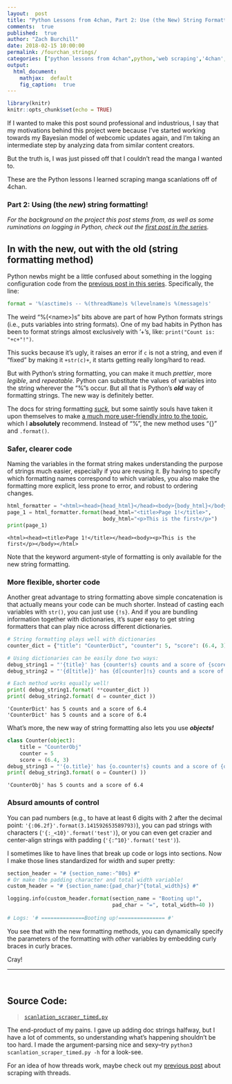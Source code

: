 ```yaml
---
layout:  post
title: "Python Lessons from 4chan, Part 2: Use (the New) String Formatting!"
comments:  true
published:  true
author: "Zach Burchill"
date: 2018-02-15 10:00:00
permalink: /fourchan_strings/
categories: ["python lessons from 4chan",python,'web scraping','4chan','manga','webcomics',"string formatting"]
output:
  html_document:
    mathjax:  default
    fig_caption:  true
---
```


```r
library(knitr)
knitr::opts_chunk$set(echo = TRUE)
```

If I wanted to make this post sound professional and industrious, I say that my motivations behind this project were because I've started working towards my Bayesian model of webcomic updates again, and I'm taking an intermediate step by analyzing data from similar content creators.

But the truth is, I was just pissed off that I couldn't read the manga I wanted to.

These are the Python lessons I learned scraping manga scanlations off of 4chan.

### Part 2: Using (the _new_) string formatting!

<!--more-->

_For the background on the project this post stems from, as well as some ruminations on logging in Python, check out the [first post in the series]({{ site.baseurl }}{% post_url 2018-02-10-fourchan_logging %})._

## In with the new, out with the old (string formatting method)

Python newbs might be a little confused about something in the logging configuration code from the [previous post in this series]({{ site.baseurl }}{% post_url 2018-02-10-fourchan_logging %}).  Specifically, the line:

```python
format = '%(asctime)s -- %(threadName)s %(levelname)s %(message)s'
```

The weird "%(\<name\>)s" bits above are part of how Python formats strings (i.e., puts variables into string formats). One of my bad habits in Python has been to format strings almost exclusively with '+'s, like: `print("Count is: "+c+"!")`.

This sucks because it's ugly, it raises an error if `c` is not a string, and even if "fixed" by making it `+str(c)+`, it starts getting really long/hard to read.  

But with Python's string formatting, you can make it much *prettier*, more *legible*, and *repeatable*. Python can substitute the values of variables into the string wherever the "%"s occur. But all that is Python's **_old_** way of formatting strings.  The new way is definitely better.

The docs for string formatting [_suck_](https://docs.python.org/3/library/string.html#string-formatting), but some saintly souls have taken it upon themselves to make [a much more user-friendly intro to the topic](https://pyformat.info/), which I **absolutely** recommend. Instead of "%", the new method uses "{}" and `.format()`. 

### Safer, clearer code

Naming the variables in the format string makes understanding the purpose of strings much easier, especially if you are reusing it. By having to specify which formatting names correspond to which variables, you also make the formatting more explicit, less prone to error, and robust to ordering changes.

```python
html_formatter = "<html><head>{head_html}</head><body>{body_html}</body></html>"
page_1 = html_formatter.format(head_html="<title>Page 1!</title>",
                               body_html="<p>This is the first</p>")
print(page_1)
```

```
<html><head><title>Page 1!</title></head><body><p>This is the first</p></body></html>
```

Note that the keyword argument-style of formatting is only available for the new string formatting.

### More flexible, shorter code

Another great advantage to string formatting above simple concatenation is that actually means your code can be much shorter. Instead of casting each variables with `str()`, you can just use `{!s}`.  And if you are bundling information together with dictionaries, it's super easy to get string formatters that can play nice across different dictionaries.

```python
# String formatting plays well with dictionaries
counter_dict = {"title": "CounterDict", "counter": 5, "score": (6.4, 3)}

# Using dictionaries can be easily done two ways:
debug_string1 = "'{title}' has {counter!s} counts and a score of {score[0]!s}"
debug_string2 = "'{d[title]}' has {d[counter]!s} counts and a score of {d[score][0]!s}"

# Each method works equally well!
print( debug_string1.format( **counter_dict ))
print( debug_string2.format( d = counter_dict ))
```

```
'CounterDict' has 5 counts and a score of 6.4
'CounterDict' has 5 counts and a score of 6.4
```


What's more, the new way of string formatting also lets you use **_objects!_**

```python
class Counter(object):
    title = "CounterObj"
    counter = 5
    score = (6.4, 3)
debug_string3 = "'{o.title}' has {o.counter!s} counts and a score of {o.score[0]!s}"
print( debug_string3.format( o = Counter() ))
```

```
'CounterObj' has 5 counts and a score of 6.4
```

### Absurd amounts of control

You can pad numbers (e.g., to have at least 6 digits with 2 after the decimal point: `'{:06.2f}'.format(3.141592653589793)`), you can pad strings with characters (`'{:_<10}'.format('test')`), or you can even get crazier and center-align strings with padding (`'{:^10}'.format('test')`).

I sometimes like to have lines that break up code or logs into sections. Now I make those lines standardized for width and super pretty: 

```python
section_header = "# {section_name:-^80s} #"
# Or make the padding character and total width variable!
custom_header = "# {section_name:{pad_char}^{total_width}s} #"

logging.info(custom_header.format(section_name = "Booting up!",
                                  pad_char = "=", total_width=40 )) 
                                  
# Logs: '# ==============Booting up!=============== #'
```

You see that with the new formatting methods, you can dynamically specify the parameters of the formatting with _other_ variables by embedding curly braces in curly braces.

Cray!



<hr />
<br />

## Source Code:

> [`scanlation_scraper_timed.py`]({{ site.url }}/code/4chan-image-scraper/scanlation_scraper_timed.py)

The end-product of my pains. I gave up adding doc strings halfway, but I have a lot of comments, so understanding what's happening shouldn't be too hard. I made the argument-parsing nice and sexy--try `python3 scanlation_scraper_timed.py -h` for a look-see. 

For an idea of how threads work, maybe check out my [previous post]({{ site.baseurl }}{% post_url 2016-11-14-webcomic_post %}) about scraping with threads.
